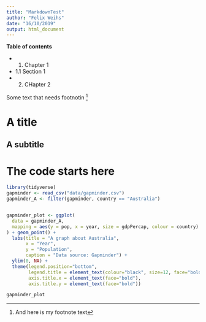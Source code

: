 ```yaml
---
title: "MarkdownTest"
author: "Felix Weihs"
date: "16/10/2019"
output: html_document
---
```


**Table of contents**

* 1. Chapter 1
* 1.1 Section 1
* 2. CHapter 2

Some text that needs footnotin [^1]

[^1]: And here is my footnote text


# A title
## A subtitle 

# The code starts here
```r

library(tidyverse)
gapminder <- read_csv("data/gapminder.csv") 
gapminder_A <- filter(gapminder, country == "Australia")


gapminder_plot <- ggplot(
  data = gapminder_A, 
  mapping = aes(y = pop, x = year, size = gdpPercap, colour = country)
) + geom_point() + 
  labs(title = "A graph about Australia", 
       x = "Year", 
       y = "Population",
       caption = "Data source: Gapminder") + 
  ylim(0, NA) +
  theme(legend.position="bottom",
        legend.title = element_text(colour="black", size=12, face="bold"),
        axis.title.x = element_text(face="bold"),
        axis.title.y = element_text(face="bold"))

gapminder_plot

```




